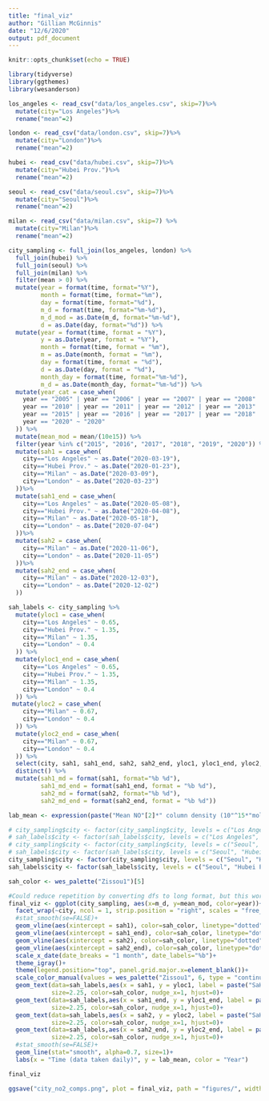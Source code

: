 ```yaml
---
title: "final_viz"
author: "Gillian McGinnis"
date: "12/6/2020"
output: pdf_document
---
```


```r
knitr::opts_chunk$set(echo = TRUE)

library(tidyverse)
library(ggthemes)
library(wesanderson)
```

```r
los_angeles <- read_csv("data/los_angeles.csv", skip=7)%>%
  mutate(city="Los Angeles")%>%
  rename("mean"=2)

london <- read_csv("data/london.csv", skip=7)%>%
  mutate(city="London")%>%
  rename("mean"=2)

hubei <- read_csv("data/hubei.csv", skip=7)%>%
  mutate(city="Hubei Prov.")%>%
  rename("mean"=2)

seoul <- read_csv("data/seoul.csv", skip=7)%>%
  mutate(city="Seoul")%>%
  rename("mean"=2)

milan <- read_csv("data/milan.csv", skip=7) %>%
  mutate(city="Milan")%>%
  rename("mean"=2)
```


```r
city_sampling <- full_join(los_angeles, london) %>%
  full_join(hubei) %>%
  full_join(seoul) %>%
  full_join(milan) %>%
  filter(mean > 0) %>%
  mutate(year = format(time, format="%Y"),
         month = format(time, format="%m"),
         day = format(time, format="%d"),
         m_d = format(time, format="%m-%d"),
         m_d_mod = as.Date(m_d, format="%m-%d"),
         d = as.Date(day, format="%d")) %>%
  mutate(year = format(time, format = "%Y"),
         y = as.Date(year, format = "%Y"),
         month = format(time, format = "%m"),
         m = as.Date(month, format = "%m"),
         day = format(time, format = "%d"),
         d = as.Date(day, format = "%d"),
         month_day = format(time, format="%m-%d"),
         m_d = as.Date(month_day, format="%m-%d")) %>%
  mutate(year_cat = case_when(
    year == "2005" | year == "2006" | year == "2007" | year == "2008" | year == "2009" ~ "2005-2009",
    year == "2010" | year == "2011" | year == "2012" | year == "2013" | year == "2014" ~ "2010-2014",
    year == "2015" | year == "2016" | year == "2017" | year == "2018" | year == "2019" ~ "2015-2019",
    year == "2020" ~ "2020"
  )) %>%
  mutate(mean_mod = mean/(10e15)) %>%
  filter(year %in% c("2015", "2016", "2017", "2018", "2019", "2020")) %>%
  mutate(sah1 = case_when(
    city=="Los Angeles" ~ as.Date("2020-03-19"),
    city=="Hubei Prov." ~ as.Date("2020-01-23"),
    city=="Milan" ~ as.Date("2020-03-09"),
    city=="London" ~ as.Date("2020-03-23")
  ))%>%
  mutate(sah1_end = case_when(
    city=="Los Angeles" ~ as.Date("2020-05-08"),
    city=="Hubei Prov." ~ as.Date("2020-04-08"),
    city=="Milan" ~ as.Date("2020-05-18"),
    city=="London" ~ as.Date("2020-07-04")
  ))%>%
  mutate(sah2 = case_when(
    city=="Milan" ~ as.Date("2020-11-06"),
    city=="London" ~ as.Date("2020-11-05")
  ))%>%
  mutate(sah2_end = case_when(
    city=="Milan" ~ as.Date("2020-12-03"),
    city=="London" ~ as.Date("2020-12-02")
  ))

sah_labels <- city_sampling %>%
  mutate(yloc1 = case_when(
    city=="Los Angeles" ~ 0.65,
    city=="Hubei Prov." ~ 1.35,
    city=="Milan" ~ 1.35,
    city=="London" ~ 0.4
  )) %>%
  mutate(yloc1_end = case_when(
    city=="Los Angeles" ~ 0.65,
    city=="Hubei Prov." ~ 1.35,
    city=="Milan" ~ 1.35,
    city=="London" ~ 0.4
  )) %>%
 mutate(yloc2 = case_when(
    city=="Milan" ~ 0.67,
    city=="London" ~ 0.4
  )) %>%
  mutate(yloc2_end = case_when(
    city=="Milan" ~ 0.67,
    city=="London" ~ 0.4
  )) %>%
  select(city, sah1, sah1_end, sah2, sah2_end, yloc1, yloc1_end, yloc2, yloc2_end) %>%
  distinct() %>%
  mutate(sah1_md = format(sah1, format="%b %d"),
         sah1_md_end = format(sah1_end, format = "%b %d"),
         sah2_md = format(sah2, format="%b %d"),
         sah2_md_end = format(sah2_end, format = "%b %d"))
```

```r
lab_mean <- expression(paste("Mean NO"[2]*" column density (10"^15*"molecules/cm"^2*")"))

# city_sampling$city <- factor(city_sampling$city, levels = c("Los Angeles", "Hubei Prov.", "Seoul", "Milan", "London"))
# sah_labels$city <- factor(sah_labels$city, levels = c("Los Angeles", "Hubei Prov.", "Seoul", "Milan", "London"))
# city_sampling$city <- factor(city_sampling$city, levels = c("Seoul", "Hubei Prov.", "Los Angeles", "Milan", "London"))
# sah_labels$city <- factor(sah_labels$city, levels = c("Seoul", "Hubei Prov.", "Los Angeles", "Milan", "London"))
city_sampling$city <- factor(city_sampling$city, levels = c("Seoul", "Hubei Prov.", "Milan", "Los Angeles", "London"))
sah_labels$city <- factor(sah_labels$city, levels = c("Seoul", "Hubei Prov.", "Milan", "Los Angeles", "London"))

sah_color <- wes_palette("Zissou1")[5]
```


```r
#Could reduce repetition by converting dfs to long format, but this works too
final_viz <- ggplot(city_sampling, aes(x=m_d, y=mean_mod, color=year))+
  facet_wrap(~city, ncol = 1, strip.position = "right", scales = "free_y")+
  #stat_smooth(se=FALSE)+
  geom_vline(aes(xintercept = sah1), color=sah_color, linetype="dotted")+
  geom_vline(aes(xintercept = sah1_end), color=sah_color, linetype="dotted")+
  geom_vline(aes(xintercept = sah2), color=sah_color, linetype="dotted")+
  geom_vline(aes(xintercept = sah2_end), color=sah_color, linetype="dotted")+
  scale_x_date(date_breaks = "1 month", date_labels="%b")+
  theme_igray()+
  theme(legend.position="top", panel.grid.major.x=element_blank())+
  scale_color_manual(values = wes_palette("Zissou1", 6, type = "continuous"))+
  geom_text(data=sah_labels,aes(x = sah1, y = yloc1, label = paste("SaH1:\n",sah1_md)),
            size=2.25, color=sah_color, nudge_x=1, hjust=0)+
  geom_text(data=sah_labels,aes(x = sah1_end, y = yloc1_end, label = paste("End:\n",sah1_md_end)),
            size=2.25, color=sah_color, nudge_x=1, hjust=0)+
  geom_text(data=sah_labels,aes(x = sah2, y = yloc2, label = paste("SaH2:\n",sah2_md)),
            size=2.25, color=sah_color, nudge_x=1, hjust=0)+
  geom_text(data=sah_labels,aes(x = sah2_end, y = yloc2_end, label = paste("End:\n",sah2_md_end)),
            size=2.25, color=sah_color, nudge_x=1, hjust=0)+
  #stat_smooth(se=FALSE)+
  geom_line(stat="smooth", alpha=0.7, size=1)+
  labs(x = "Time (data taken daily)", y = lab_mean, color = "Year")

final_viz
```

```r
ggsave("city_no2_comps.png", plot = final_viz, path = "figures/", width=8,height=8.5)
```


